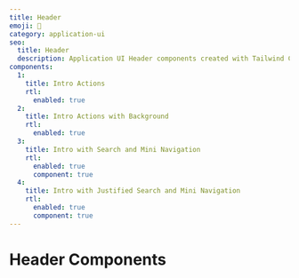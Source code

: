 ```yaml
---
title: Header
emoji: 🐤
category: application-ui
seo:
  title: Header
  description: Application UI Header components created with Tailwind CSS
components:
  1:
    title: Intro Actions
    rtl:
      enabled: true
  2:
    title: Intro Actions with Background
    rtl:
      enabled: true
  3:
    title: Intro with Search and Mini Navigation
    rtl:
      enabled: true
      component: true
  4:
    title: Intro with Justified Search and Mini Navigation
    rtl:
      enabled: true
      component: true
---
```


# Header Components

<List
  componentsData={componentsArray}
  componentContainer={componentContainer}
/>
